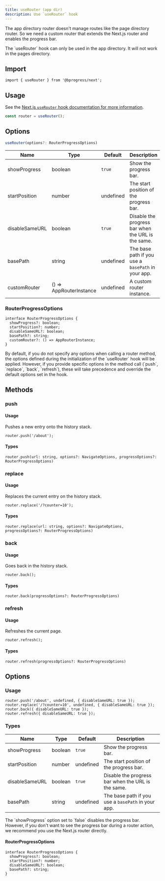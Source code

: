 ```yaml
---
title: useRouter (app dir)
description: Use `useRouter` hook
---
```



The app directory router doesn't manage routes like the page directory router. So we need a custom router that extends the Next.js router and enables the progress bar.

<Callout type="warn" title="Warning">
  The `useRouter` hook can only be used in the app directory. It will not work in the pages directory.
</Callout>

## Import

```tsx
import { useRouter } from '@bprogress/next';
```

## Usage

See the [Next.js `useRouter` hook documentation for more information](https://nextjs.org/docs/app/api-reference/functions/use-router).

```ts
const router = useRouter();
```

## Options

```ts
useRouter(options?: RouterProgressOptions)
```

| Name | Type | Default | Description |
| ---- | ---- | ------- | ----------- |
| showProgress | boolean | `true` | Show the progress bar. |
| startPosition | number | undefined | The start position of the progress bar. |
| disableSameURL | boolean | `true` | Disable the progress bar when the URL is the same. |
| basePath | string | undefined | The base path if you use a `basePath` in your app. |
| customRouter | () => AppRouterInstance | undefined | A custom router instance. |

### RouterProgressOptions

```tsx
interface RouterProgressOptions {
  showProgress?: boolean;
  startPosition?: number;
  disableSameURL?: boolean;
  basePath?: string;
  customRouter?: () => AppRouterInstance;
}
```

<Callout title="Note">
  By default, if you do not specify any options when calling a router method, the options defined during the initialization of the `useRouter` hook will be applied. However, if you provide specific options in the method call (`push`, `replace`, `back`, `refresh`), these will take precedence and override the default options set in the hook.
</Callout>

## Methods

### push

#### Usage

Pushes a new entry onto the history stack.

```tsx
router.push('/about');
```

#### Types

```tsx
router.push(url: string, options?: NavigateOptions, progressOptions?: RouterProgressOptions)
```

### replace

#### Usage

Replaces the current entry on the history stack.

```tsx
router.replace('/?counter=10');
```

#### Types

```tsx
router.replace(url: string, options?: NavigateOptions, progressOptions?: RouterProgressOptions)
```

### back

#### Usage

Goes back in the history stack.

```tsx
router.back();
```

#### Types

```tsx
router.back(progressOptions?: RouterProgressOptions)
```

### refresh

#### Usage

Refreshes the current page.

```tsx
router.refresh();
```

#### Types

```tsx
router.refresh(progressOptions?: RouterProgressOptions)
```

## Options

### Usage

```tsx
router.push('/about', undefined, { disableSameURL: true });
router.replace('/?counter=10', undefined, { disableSameURL: true });
router.back({ disableSameURL: true });
router.refresh({ disableSameURL: true });
```


### Types

| Name | Type | Default | Description |
| ---- | ---- | ------- | ----------- |
| showProgress | boolean | `true` | Show the progress bar. |
| startPosition | number | undefined | The start position of the progress bar. |
| disableSameURL | boolean | `true` | Disable the progress bar when the URL is the same. |
| basePath | string | undefined | The base path if you use a `basePath` in your app. |

<Callout title="Note">
  The `showProgress` option set to `false` disables the progress bar. However, if you don't want to see the progress bar during a router action, we recommend you use the Next.js router directly.
</Callout>

#### RouterProgressOptions

```tsx
interface RouterProgressOptions {
  showProgress?: boolean;
  startPosition?: number;
  disableSameURL?: boolean;
  basePath?: string;
}
```





